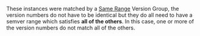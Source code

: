 These instances were matched by a [Same Range](/synopkg/config/version-groups/same-range) Version Group, the version numbers do not have to be identical but they do all need to have a semver range which satisfies **all of the others**. In this case, one or more of the version numbers do not match all of the others.
